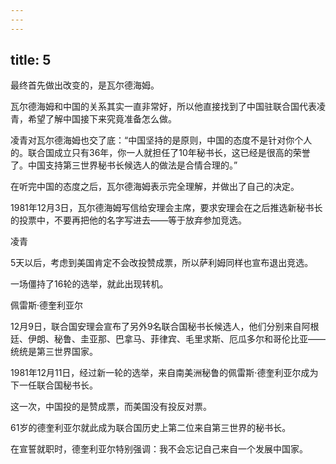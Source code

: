 ```yaml
---
---
---
```

title: 5
---



最终首先做出改变的，是瓦尔德海姆。

瓦尔德海姆和中国的关系其实一直非常好，所以他直接找到了中国驻联合国代表凌青，希望了解中国接下来究竟准备怎么做。

凌青对瓦尔德海姆也交了底：“中国坚持的是原则，中国的态度不是针对你个人的。联合国成立只有36年，你一人就担任了10年秘书长，这已经是很高的荣誉了。中国支持第三世界秘书长候选人的做法是合情合理的。”

在听完中国的态度之后，瓦尔德海姆表示完全理解，并做出了自己的决定。

1981年12月3日，瓦尔德海姆写信给安理会主席，要求安理会在之后推选新秘书长的投票中，不要再把他的名字写进去——等于放弃参加竞选。

凌青



5天以后，考虑到美国肯定不会改投赞成票，所以萨利姆同样也宣布退出竞选。

一场僵持了16轮的选举，就此出现转机。

佩雷斯·德奎利亚尔



12月9日，联合国安理会宣布了另外9名联合国秘书长候选人，他们分别来自阿根廷、伊朗、秘鲁、圭亚那、巴拿马、菲律宾、毛里求斯、厄瓜多尔和哥伦比亚——统统是第三世界国家。

1981年12月11日，经过新一轮的选举，来自南美洲秘鲁的佩雷斯·德奎利亚尔成为下一任联合国秘书长。

这一次，中国投的是赞成票，而美国没有投反对票。

61岁的德奎利亚尔就此成为联合国历史上第二位来自第三世界的秘书长。

在宣誓就职时，德奎利亚尔特别强调：我不会忘记自己来自一个发展中国家。